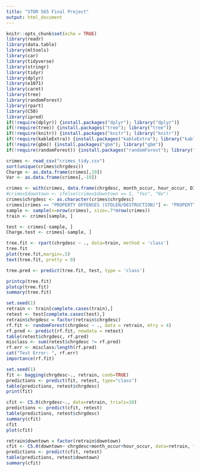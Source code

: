 ```yaml
---
title: "STOR 565 Final Project"
output: html_document
---
```


```r
knitr::opts_chunk$set(echo = TRUE)
library(readr)
library(data.table)
library(mltools)
library(car)
library(tidyverse)
library(stringr)
library(tidyr)
library(dplyr)
library(e1071)
library(caret)
library(tree)
library(randomForest)
library(rpart)
library(C50)
library(ipred)
if(!require(dplyr)) {install.packages("dplyr"); library("dplyr")}
if(!require(tree)) {install.packages("tree"); library("tree")}
if(!require(knitr)) {install.packages("knitr"); library("knitr")}
if(!require(kableExtra)) {install.packages("kableExtra"); library("kableExtra")}
if(!require(gbm)) {install.packages("gbm"); library("gbm")}
if(!require(randomForest)) {install.packages("randomForest"); library("randomForest")}
```

```r
crimes <- read_csv("crimes_tidy.csv")
sort(unique(crimes$chrgdesc))
Charge <- as.data.frame(crimes[,19])
Var <- as.data.frame(crimes[,-19])

crimes <- with(crimes, data.frame(chrgdesc, month_occur, hour_occur, DIST, downtown))
#crimes$downtown <- ifelse(crimes$downtown == 1, "Yes", "No")
crimes$chrgdesc <- as.character(crimes$chrgdesc)
crimes[crimes == "PROPERTY OFFENSES (STOLEN/DESTRUCTION)"] <- "PROPERTY OFFENSES"
sample <- sample(x=nrow(crimes), size=.7*nrow(crimes))
train <- crimes[sample, ]

test <- crimes[-sample, ]
Charge.test <- crimes[-sample, ]


```

```r
tree.fit <- rpart(chrgdesc ~ ., data=train, method = 'class')
tree.fit
plot(tree.fit,margin=.5)
text(tree.fit, pretty = 0)

tree.pred <- predict(tree.fit, test, type = 'class')

printcp(tree.fit)
plotcp(tree.fit) 
summary(tree.fit)

```

```r
set.seed(1)
retrain <- train[complete.cases(train),]
retest <- test[complete.cases(test),]
retrain$chrgdesc = factor(retrain$chrgdesc) 
rf.fit <- randomForest(chrgdesc ~ ., data = retrain, mtry = 4)
rf.pred <- predict(rf.fit, newdata = retest)
table(retest$chrgdesc, rf.pred)
misclass <- sum(retest$chrgdesc != rf.pred)
rf.err <- misclass/length(rf.pred)
cat("Test Error: ", rf.err)
importance(rf.fit)

```
```r
set.seed(1)
fit <- bagging(chrgdesc~., retrain, coob=TRUE)
predictions <- predict(fit, retest, type="class")
table(predictions, retest$chrgdesc)
print(fit)

cfit <- C5.0(chrgdesc~., data=retrain, trials=10)
predictions <- predict(cfit, retest)
table(predictions, retest$chrgdesc)
summary(cfit)
cfit
plot(cfit)
```
```r
retrain$downtown = factor(retrain$downtown) 
cfit <- C5.0(downtown~ chrgdesc+month_occur+hour_occur, data=retrain, trials=10)
predictions <- predict(cfit, retest)
table(predictions, retest$downtown)
summary(cfit)
```